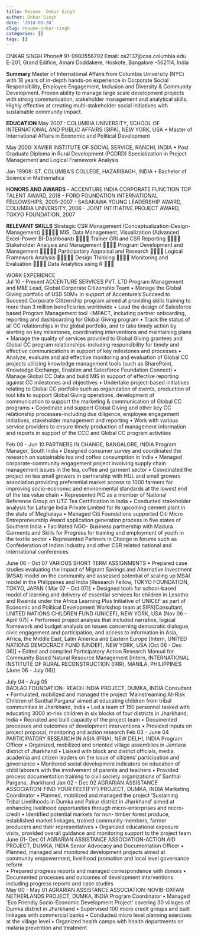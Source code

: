 ```yaml
---
title: Resume_ Onkar Singh
author: Onkar Singh
date: '2018-09-30'
slug: resume-onkar-singh
categories: []
tags: []
---
```



ONKAR SINGH
Phone# 91-9980556792 Email: os2137@caa.columbia.edu
E-201, Grand Edifice, Amani Doddakere, Hoskote, Bangalore –562114, India

**Summary**
Master of International Affairs from Columbia University (NYC) with 18 years of in-depth hands-on experience in Corporate Social Responsibility, Employee Engagement, Inclusion and Diversity & Community Development. Proven ability to manage large scale development projects with strong communication, stakeholder management and analytical skills. Highly effective at creating multi-stakeholder social initiatives with sustainable community impact.

**EDUCATION**
May 2007 : COLUMBIA UNIVERSITY, SCHOOL OF INTERNATIONAL AND PUBLIC AFFAIRS (SIPA), NEW YORK, USA
•	Master of International Affairs in Economic and Political Development

May 2000: XAVIER INSTITUTE OF SOCIAL SERVICE, RANCHI, INDIA
•	 Post Graduate Diploma in Rural Development  (PGDRD) 
Specialization in Project Management and Logical Framework Analysis

Jan 19908: ST. COLUMBA’S COLLEGE, HAZARIBAGH, INDIA 
•	Bachelor of Science in Mathematics
	
**HONORS AND AWARDS**
- ACCENTURE INDIA CORPORATE FUNCTION TOP TALENT AWARD, 2018
- FORD FOUNDATION INTERNATIONAL FELLOWSHIPS, 2005-2007
- SASAKAWA YOUNG LEADERSHIP AWARD, COLUMBIA UNIVERSITY, 2006
- JOINT INTITIATIVE PROJECT AWARD, TOKYO FOUNDATION, 2007  

**RELEVANT SKILLS**
Strategic CSR Management
(Conceptualization-Design-Management)		MIS, Data Management, Visualization
(Advanced Excel-Power BI-Dashboard)	
Trainer GRI and CSR Reporting 		Stakeholder Analysis and Management	
Program Development and Management		Participatory Appraisal and Research	
Logical Framework Analysis
		Design Thinking	
Monitoring and Evaluation		Data Analytics using R	

WORK EXPERIENCE     
Jul 10 - Present
ACCENTURE SERVICES PVT. LTD
Program Management and M&E Lead, Global Corporate Citizenship Team
•	Manage the Global Giving portfolio of USD 50M+ in support of Accenture’s Succeed to Succeed Corporate Citizenship program aimed at providing skills training to more than 3 million beneficiaries worldwide
•	Lead the design of Salesforce based Program Management tool -IMPACT, including partner onboarding, reporting and dashboarding for Global Giving program
•	 Track the status of all CC relationships in the global portfolio, and to take timely action by alerting on key milestones, coordinating interventions and maintaining plans
•	Manage the quality of services provided to Global Giving grantees and Global CC program relationships-including responsibility for timely and effective communications in support of key milestones and processes
•	 Analyze, evaluate and aid effective monitoring and evaluation of Global CC projects utilizing knowledge management tools  (such as SharePoint, Knowledge Exchange, Enablon and Salesforce Foundation Connect)
•	 Manage Global CC Data and build MIS in support of effective reporting against CC milestones and objectives
•	 Undertake project-based initiatives relating to Global CC portfolio such as organization of events, production of tool kits to support Global Giving operations, development of communication to support the marketing & communication of Global CC programs
•	 Coordinate and support Global Giving and other key CC relationship processes-including due diligence, employee engagement initiatives, stakeholder management and reporting
•	 Work with various service providers to ensure timely production of management information and reports in support of  the CCC and Global CC program activities

Feb 08 - Jun 10
	PARTNERS IN CHANGE, BANGALORE,  INDIA
Program Manager, South India
•	 Designed consumer survey and coordinated the research  on sustainable tea and coffee consumption in India
•	 Managed corporate-community engagement project involving supply chain management issues in the tea, coffee and garment sector
•	 Coordinated the project on tea small growers in partnership with HUL and small growers association providing preferential market access to 1000 farmers for improving socio-economic and environmental standards at the lowest end of the tea value chain
•	 Represented PiC as a member of  National Reference Group on UTZ Tea Certification in India
•	 Conducted stakeholder analysis for Lafarge India Private Limited for its upcoming cement plant in the state of Meghalaya
•	 Managed Citi Foundations supported Citi Micro Entrepreneurship Award application generation process in five states of Southern India
•	 Facilitated NGO- Business partnership with Madura Garments and Skills for Progress for training and employment of youth in the textile sector
•	Represented Partners in Change in forums such as Confederation of Indian Industry and other CSR related national and international conferences   

June 06 - Oct 07	VARIOUS SHORT TERM ASSIGNMENTS
•	 Prepared case studies evaluating the impact of Migrant Savings and Alternative Investment (MSAI) model on the community and assessed potential of scaling up MSAI model in the Philippines and India [Research Fellow, TOKYO FOUNDATION, TOKYO, JAPAN ( Mar 07 - Oct 07)]
•	 Designed tools for school-based model of learning and delivery of essential services for children in Lesotho  and Rwanda under the Africa Learning Plus Initiative of UNICEF as part of Economic and Political Development Workshop team at SIPA[Consultant, UNITED NATIONS CHILDREN FUND (UNICEF), NEW YORK, USA (Nov 06 - April 07)]
•	 Performed project analysis that included narrative, logical framework and budget analysis on issues concerning democratic dialogue, civic engagement and participation, and access to information in Asia, Africa, the Middle East, Latin America and Eastern Europe [Intern, UNITED NATIONS DEMOCRACY FUND (UNDEF), NEW YORK, USA (Oct  06 - Dec 06)]
•	Edited and compiled Participatory Action Research Manual  for Community Based Natural Resource Management [Intern, INTERNATIONAL INSTITUTE OF RURAL RECONSTRUCTION (IIRR), MANILA, PHILIPPINES (June 06  - July 06)]

 	

July 04 - Aug 05	
BADLAO FOUNDATION- REACH INDIA PROJECT, DUMKA, INDIA
   Consultant
•	 Formulated, mobilized and managed the project ‘Mainstreaming At-Risk Children of Santhal Pargana’ aimed at       educating children from tribal communities in Jharkhand, India 
•	 Led a team of 150 personnel tasked with educating 3000 at-risk children in six blocks of four districts in Jharkhand, India 
•	 Recruited and built capacity of the project team
•	 Documented processes and outcomes of development interventions
•	Provided inputs on project proposal, monitoring and action research
Feb 03 - June 04
	PARTICIPATORY RESEARCH IN ASIA (PRIA), NEW DELHI, INDIA
Program Officer
•	Organized, mobilized and oriented village assemblies  in Jamtara district of Jharkhand
•	 Liaised with block and district officials, media, academia and citizen leaders on the issue of citizens’ participation and governance
•	Monitored social development indicators on education of child laborers with the involvement of parents and teachers 
•	Provided process documentation training to civil society organizations of Santhal  Pargana, Jharkhand
Jan 02 - Dec 02
	AGRARIAN ASSISTANCE ASSOCIATION-FIND YOUR FEET(FYF) PROJECT, DUMKA, INDIA
Marketing Coordinator 
•	Planned, mobilized and managed the project ‘Sustaining Tribal Livelihoods in Dumka and Pakur district in Jharkhand’ 
     aimed at enhancing livelihood opportunities through micro-enterprises and micro-credit
•	 Identified potential markets for non- timber forest produce, established market linkages, trained community
     members, farmer producers  and their representatives
•	Organized educational exposure visits, provided overall guidance and monitoring support to the project team
June 01- Dec 01
	AGRARIAN ASSISTANCE ASSOCIATION-ACTION AID PROJECT, DUMKA, INDIA
Senior Advocacy and Documentation Officer
•	Planned, managed and monitored development projects aimed at community empowerment, livelihood promotion 
    and local level governance reform                                                                                         
•	Prepared progress reports and managed correspondence with  donors 
•	Documented processes and outcomes of development interventions including progress reports and case studies   
May 00 - May 01
	AGRARIAN ASSISTANCE ASSOCIATION-NOVIB-OXFAM NETHERLANDS PROJECT, DUMKA, INDIA
Program Coordinator
•	Managed 'Eco Friendly Socio-Economic Development Project' covering 30 villages of Dumka district in Jharkhand
•	Supervised 100 micro credit groups and built linkages with commercial banks
•	Conducted micro level planning exercises at the village level 
•	Organized health camps with  health departments on malaria  prevention and treatment


